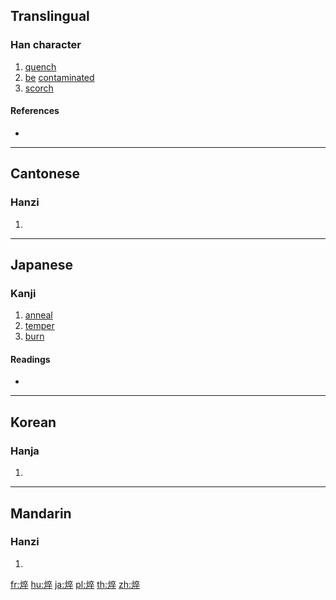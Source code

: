==Translingual==

===Han character===
{{Han char|rn=86|rad=火|as=08|sn=12|four=90848|canj=FYOJ}}

# [[quench]]
# [[be]] [[contaminated]]
# [[scorch]]

====References====
* {{Han ref|kx=0673.240|dkj=19111|dj=1081.210|hdz=32210.120|uh=7120|ud=28960|bh=DA58|bd=55896}}

----

==Cantonese==

===Hanzi===
{{yue-hanzi|jyut=[[ceoi3]], [[seoi6]]|y=cheui3, seui6}}

# {{defn|lang=yue|sort=火08}}

----

==Japanese==

===Kanji===
{{ja-kanji|grade=|rs=火08}}

# [[anneal]]
# [[temper]]
# [[burn]]

====Readings====
* {{ja-readings|goon=[[さい]] (sai)|kanon=[[さい]] (sai)|on=[[すい]] (sui)|kun=[[やく]] (yaku)}}

----

==Korean==

===Hanja===
{{ko-hanja|hangeul=[[쉬]], [[쵀]]|eumhun=|rv=swi, chwae|mr=swi, ch'wae|y=swi, chway}}

# {{defn|lang=ko|sort=火08}}

----

==Mandarin==

===Hanzi===
{{cmn-hanzi|pin=[[cuì]] ([[cui4]])|wg=ts'ui<sup>4</sup>}}

# {{defn|lang=cmn|sort=火08}}

[[fr:焠]]
[[hu:焠]]
[[ja:焠]]
[[pl:焠]]
[[th:焠]]
[[zh:焠]]